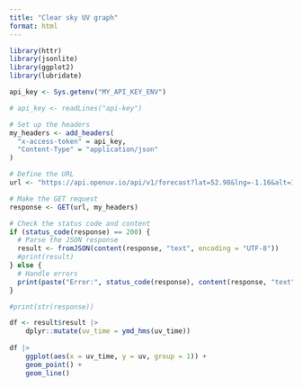 ```yaml
---
title: "Clear sky UV graph"
format: html
---
```


```r

library(httr)
library(jsonlite)
library(ggplot2)
library(lubridate)

api_key <- Sys.getenv("MY_API_KEY_ENV")

# api_key <- readLines("api-key")

# Set up the headers
my_headers <- add_headers(
  "x-access-token" = api_key,
  "Content-Type" = "application/json"
)

# Define the URL
url <- "https://api.openuv.io/api/v1/forecast?lat=52.98&lng=-1.16&alt=100&dt="

# Make the GET request
response <- GET(url, my_headers)

# Check the status code and content
if (status_code(response) == 200) {
  # Parse the JSON response
  result <- fromJSON(content(response, "text", encoding = "UTF-8"))
  #print(result)
} else {
  # Handle errors
  print(paste("Error:", status_code(response), content(response, "text")))
}

#print(str(response))

df <- result$result |>
    dplyr::mutate(uv_time = ymd_hms(uv_time))
 
df |>
    ggplot(aes(x = uv_time, y = uv, group = 1)) +
    geom_point() +
    geom_line()  

```